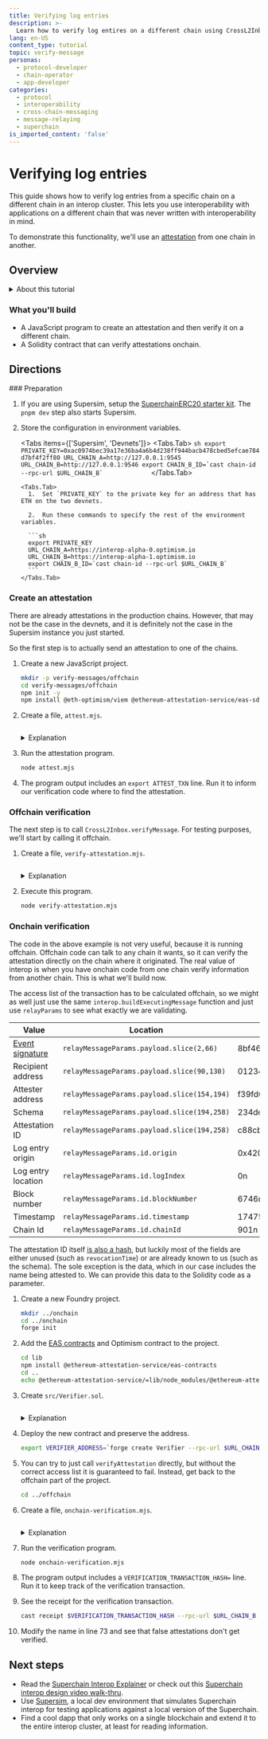 ```yaml
---
title: Verifying log entries
description: >-
  Learn how to verify log entires on a different chain using CrossL2Inbox.
lang: en-US
content_type: tutorial
topic: verify-message
personas:
  - protocol-developer
  - chain-operator
  - app-developer
categories:
  - protocol
  - interoperability
  - cross-chain-messaging
  - message-relaying
  - superchain
is_imported_content: 'false'
---
```



# Verifying log entries

This guide shows how to verify log entries from a specific chain on a different chain in an interop cluster.
This lets you use interoperability with applications on a different chain that was never written with interoperability in mind.

To demonstrate this functionality, we'll use an [attestation](https://attest.org/) from one chain in another.

## Overview

<details>
  <summary>About this tutorial</summary>

  **What you'll learn**

  *   How to verify log messages from one blockchain on another.
  *   How to use the EAS SDK to attest for facts and add schemas from offchain code.

  **Technical knowledge**

  *   Intermediate JavaScript knowledge
  *   Understanding of smart contract development
  *   Familiarity with blockchain concepts

  **Development environment**

  *   Unix-like operating system (Linux, macOS, or WSL for Windows)
  *   Node.js version 16 or higher
  *   Git for version control

  **Required tools**

  The tutorial uses these primary tools:

  *   Node: For running TypeScript code from the command line
  *   Viem: For blockchain interaction
  *   Foundry: For smart contract development
</details>

### What you'll build

*   A JavaScript program to create an attestation and then verify it on a different chain.
*   A Solidity contract that can verify attestations onchain.

## Directions

<Steps>
  ### Preparation

  1.  If you are using Supersim, setup the [SuperchainERC20 starter kit](/app-developers/starter-kit#setup).
      The `pnpm dev` step also starts Supersim.

  2.  Store the configuration in environment variables.

        <Tabs items={['Supersim', 'Devnets']}>
          <Tabs.Tab>
            ```sh
            export PRIVATE_KEY=0xac0974bec39a17e36ba4a6b4d238ff944bacb478cbed5efcae784d7bf4f2ff80
            URL_CHAIN_A=http://127.0.0.1:9545
            URL_CHAIN_B=http://127.0.0.1:9546
            export CHAIN_B_ID=`cast chain-id --rpc-url $URL_CHAIN_B`            
            ```
          </Tabs.Tab>

          <Tabs.Tab>
            1.  Set `PRIVATE_KEY` to the private key for an address that has ETH on the two devnets.

            2.  Run these commands to specify the rest of the environment variables.

            ```sh
            export PRIVATE_KEY
            URL_CHAIN_A=https://interop-alpha-0.optimism.io
            URL_CHAIN_B=https://interop-alpha-1.optimism.io
            export CHAIN_B_ID=`cast chain-id --rpc-url $URL_CHAIN_B`            
            ```
          </Tabs.Tab>
        </Tabs>

  ### Create an attestation

  There are already attestations in the production chains.
  However, that may not be the case in the devnets, and it is definitely not the case in the Supersim instance you just started.

  So the first step is to actually send an attestation to one of the chains.

  1.  Create a new JavaScript project.

      ```sh
      mkdir -p verify-messages/offchain
      cd verify-messages/offchain
      npm init -y
      npm install @eth-optimism/viem @ethereum-attestation-service/eas-sdk ethers viem
      ```

  2.  Create a file, `attest.mjs`.

      ```js file=<rootDir>/public/tutorials/attest.mjs hash=d626bf0d9a623a87f6c186df9ebe4be7 
      ```

        <details>
          <summary>Explanation</summary>

          ```js file=<rootDir>/public/tutorials/attest.mjs#L23-L39 hash=e60b8cd94e438dee61d76a86b71ba0fd 
          ```

          The [EAS SDK](https://docs.attest.org/docs/developer-tools/eas-sdk) we use for attestations uses [Ethers](https://docs.ethers.org/v6/) rather than [Viem](https://viem.sh/).
          This function lets us use [a Viem wallet](https://viem.sh/docs/clients/wallet) as [an Ethers signer](https://docs.ethers.org/v6/api/providers/#Signer).

          ```js file=<rootDir>/public/tutorials/attest.mjs#L60-L71 hash=b51f57bde9ff4f29ee476a0ccff6826c
          ```

          Register the [EAS Schema](https://docs.attest.org/docs/tutorials/create-a-schema) if necessary.
          This schema ties Ethereum addresses to names.

          ```js file=<rootDir>/public/tutorials/attest.mjs#L73-L86 hash=e358a615a7ab6d28c6f3bba58b523f66
          ```

          [Attest](https://docs.attest.org/docs/tutorials/make-an-attestation) that the name for Ethereum address `0x0123456789012345678901234567890123456789` is `Bill Hamm`.

          ```js file=<rootDir>/public/tutorials/attest.mjs#L88-L90 hash=d31631fd94b69699177a1cccf4e4ec1a
          ```

          This is the recommended way to execute the attestation transaction, which provides you with the attestation's UID.
          However, for our purpose we need the transaction receipt, which you do not get.
          We can either use this and search for the log entry or just use the EAS SDK to create the transaction and send it ourselves.
          Here we use the second solution.

          ```js file=<rootDir>/public/tutorials/attest.mjs#L92-L94 hash=1452cf7f6e9e00d7b3cd3560ca355bd8
          ```

          Here we send the attestation transaction created by the EAS SDK ourselves (using viem's [`sendRawTransaction`](https://viem.sh/docs/actions/wallet/sendRawTransaction)), so we'll have the transaction hash.
        </details>

  3.  Run the attestation program.

      ```sh
      node attest.mjs
      ```

  4.  The program output includes an `export ATTEST_TXN` line.
      Run it to inform our verification code where to find the attestation.

  ### Offchain verification

  The next step is to call `CrossL2Inbox.verifyMessage`.
  For testing purposes, we'll start by calling it offchain.

  1.  Create a file, `verify-attestation.mjs`.

      ```js file=<rootDir>/public/tutorials/verify-attestation.mjs hash=405d9493c3bf15f85aa9c24a936cf7a4 
      ```

        <details>
          <summary>Explanation</summary>

          ```js file=<rootDir>/public/tutorials/verify-attestation.mjs#L36-L45 hash=2e0e75ab322c05fb2eb8177978f47c55 
          ```

          To create the [executing message](/interop/message-passing#executing-message), we need several fields that appear in the log entry we are verifying.
          This is how we obtain the relevant log entry.

          The first topic in a log entry emitted by Solidity is the event type.
          [This event type](https://www.4byte.directory/event-signatures/?bytes_signature=0x8bf46bf4cfd674fa735a3d63ec1c9ad4153f033c290341f3a588b75685141b35) is emitted when an attestation is created.
          Of course, we only care about attestations created in the official attestations contract.

          ```js file=<rootDir>/public/tutorials/verify-attestation.mjs#L47 hash=2d9c5e52695aa90f1f0f9a5769f98814
          ```

          Part of testing a system is ensuring that it does not accept invalid input.
          You can uncomment this line to see that the verification fails with an incorrect log entry.

          ```js file=<rootDir>/public/tutorials/verify-attestation.mjs#L49-L51 hash=fbfb20fa0614cb9fb52ec678df6fffa9 
          ```

          [Build the executing message](https://github.com/ethereum-optimism/ecosystem/blob/main/packages/viem/docs/actions/interop/functions/buildExecutingMessage.md).

          ```js file=<rootDir>/public/tutorials/verify-attestation.mjs#L61-L74 hash=5c410cd233b0e4e68f33170de7da3b7f 
          ```

          Call [`CrossL2Inbox.validateMessage`](https://github.com/ethereum-optimism/optimism/blob/develop/packages/contracts-bedrock/src/L2/CrossL2Inbox.sol#L68-L82).
          For some invalid inputs this function reverts, which means that the log entry requested is not validated.

          ```js file=<rootDir>/public/tutorials/verify-attestation.mjs#L76-L84 hash=2476aec8e2b27708ce812797e9e5dfe7 
          ```

          Wait for the transaction receipt for the executing message.
          Note the timeout, it is necessary because if the executing message is valid, but the log entry has not been seen yet the sequencer does not put the transaction with the message into a block.

          ```js file=<rootDir>/public/tutorials/verify-attestation.mjs#L86-L91 hash=e870ee89daa5f2a31b0adc6a97f670a9 
          ```

          Look for the log entry from `CrossL2Inbox`.
          To ensure this is the correct log entry, we look at the [message type](https://www.4byte.directory/event-signatures/?bytes_signature=0x5c37832d2e8d10e346e55ad62071a6a2f9fa5130614ef2ec6617555c6f467ba7) and check that the ID is the correct one.
        </details>

  2.  Execute this program.

      ```sh
      node verify-attestation.mjs
      ```

  ### Onchain verification

  The code in the above example is not very useful, because it is running offchain.
  Offchain code can talk to any chain it wants, so it can verify the attestation directly on the chain where it originated.
  The real value of interop is when you have onchain code from one chain verify information from another chain.
  This is what we'll build now.

  The access list of the transaction has to be calculated offchain, so we might as well just use the same `interop.buildExecutingMessage` function and just use `relayParams` to see what exactly we are validating.

  | Value | Location | Sample value |
  | - | - | - |
  | [Event signature](https://www.4byte.directory/event-signatures/?bytes_signature=8bf46bf4cfd674fa735a3d63ec1c9ad4153f033c290341f3a588b75685141b35) | `relayMessageParams.payload.slice(2,66)` | 8bf46bf4cfd674fa735a3d63ec1c9ad4153f033c290341f3a588b75685141b35
  | Recipient address | `relayMessageParams.payload.slice(90,130)` | 0123456789012345678901234567890123456789 |
  | Attester address | `relayMessageParams.payload.slice(154,194)` | f39fd6e51aad88f6f4ce6ab8827279cfffb92266 |
  | Schema | `relayMessageParams.payload.slice(194,258)` | 234dee4d3e6a625b4121e2042d6267058755e53a2ecc55555da51a1e6f06cc58 |
  | Attestation ID | `relayMessageParams.payload.slice(194,258)` | c88cbbc15b9fb4aa12f70c9c97e6c1dd733a29db2816142809504718d615ff9f |
  | Log entry origin | `relayMessageParams.id.origin` | 0x4200000000000000000000000000000000000021 |
  | Log entry location | `relayMessageParams.id.logIndex` | 0n |
  | Block number | `relayMessageParams.id.blockNumber` | 6746n |
  | Timestamp | `relayMessageParams.id.timestamp` | 1747518156n |
  | Chain Id | `relayMessageParams.id.chainId` | 901n |

  The attestation ID itself [is also a hash](https://github.com/ethereum-attestation-service/eas-contracts/blob/master/contracts/EAS.sol#L692-L711), but luckily most of the fields are either unused (such as `revocationTime`) or are already known to us (such as the schema).
  The sole exception is the data, which in our case includes the name being attested to.
  We can provide this data to the Solidity code as a parameter.

  1.  Create a new Foundry project.

      ```sh
      mkdir ../onchain
      cd ../onchain
      forge init
      ```

  2.  Add the [EAS contracts](https://www.npmjs.com/package/@ethereum-attestation-service/eas-contracts) and Optimism contract to the project.

      ```sh
      cd lib
      npm install @ethereum-attestation-service/eas-contracts
      cd ..
      echo @ethereum-attestation-service/=lib/node_modules/@ethereum-attestation-service/ >> remappings.txt
      ```

  3.  Create `src/Verifier.sol`.

      ```solidity file=<rootDir>/public/tutorials/Verifier.sol hash=2a05d192f106b2102bf01a30267557c2 
      ```  

      <details>

        <summary>Explanation</summary>

        ```solidity file=<rootDir>/public/tutorials/Verifier.sol#L6-L18 hash=64aecb7206a0fa13918ea9ac47ee3dc2 
        ```

        At writing these definitions from [`ICrossL2Inbox`](https://github.com/ethereum-optimism/optimism/blob/develop/packages/contracts-bedrock/interfaces/L2/ICrossL2Inbox.sol) are not yet part of the [npm package](https://www.npmjs.com/package/@eth-optimism/contracts), so we include them here for now.

        ```solidity file=<rootDir>/public/tutorials/Verifier.sol#L27-L46 hash=73afc3cedf0863c12150ffe6aaed676b 
        ```

        This function is part of the [EAS contract code](https://github.com/ethereum-attestation-service/eas-contracts/blob/master/contracts/EAS.sol#L692-L711) that calculates the attestation ID.

        ```solidity file=<rootDir>/public/tutorials/Verifier.sol#L48-L62 hash=7c912d2eb9fa21a3abf297f7c27a89d2 
        ```         

        Calculate the payload hash.

        ```solidity file=<rootDir>/public/tutorials/Verifier.sol#L64-L92 hash=80799162cceb4183360481672f3fb7d4 
        ```

        This is the function that gets the attestation information, builds the call, and calls `CrossL2Inbox`. 

        ```solidity file=<rootDir>/public/tutorials/Verifier.sol#L94 hash=b728334118d486dc5e020c5b84d41411 
        ```

        Here you would do anything that requires the attesattion to have been verified.
        There is nothing here because it is sample code, but in a real world application this would be the most important part.

      </details>

  4.  Deploy the new contract and preserve the address.

      ```sh
      export VERIFIER_ADDRESS=`forge create Verifier --rpc-url $URL_CHAIN_B --private-key $PRIVATE_KEY --broadcast | awk '/Deployed to:/ {print $3}'`
      ```

  5.  You can try to just call `verifyAttestation` directly, but without the correct access list it is guaranteed to fail.
      Instead, get back to the offchain part of the project.

      ```sh
      cd ../offchain
      ```

  6.  Create a file, `onchain-verification.mjs`.

      ```javascript file=<rootDir>/public/tutorials/onchain-verification.mjs hash=0a71974948ba96b474d602a703ae7466 
      ```

      <details>

        <summary>Explanation</summary>

        This is a modified version of the `verify-attestation.mjs` we used earlier, so we only go over the new parts.

        ```javascript file=<rootDir>/public/tutorials/onchain-verification.mjsL11-L18 hash=0a71974948ba96b474d602a703ae7466 
        ```

        Read the ABI for `Verifier` we created onchain.

        ```javascript file=<rootDir>/public/tutorials/onchain-verification.mjsL57-L74 hash=0a71974948ba96b474d602a703ae7466 
        ```

        Call `Verifier` with the information needed to verify the attestation.

        ```javascript file=<rootDir>/public/tutorials/onchain-verification.mjsLL76 hash=0a71974948ba96b474d602a703ae7466 
        ```

        Report the transaction hash.

      </details>

  7.  Run the verification program.

      ```sh
      node onchain-verification.mjs
      ```

  8.  The program output includes a `VERIFICATION_TRANSACTION_HASH=` line.
      Run it to keep track of the verification transaction.

  9.  See the receipt for the verification transaction.

      ```sh
      cast receipt $VERIFICATION_TRANSACTION_HASH --rpc-url $URL_CHAIN_B
      ```

  10. Modify the name in line 73 and see that false attestations don't get verified.

</Steps>

## Next steps

*   Read the [Superchain Interop Explainer](/interop/explainer#faqs) or check out this [Superchain interop design video walk-thru](https://www.youtube.com/watch?v=FKc5RgjtGes).
*   Use [Supersim](/app-developers/tools/supersim), a local dev environment that simulates Superchain interop for testing applications against a local version of the Superchain.
*   Find a cool dapp that only works on a single blockchain and extend it to the entire interop cluster, at least for reading information.
